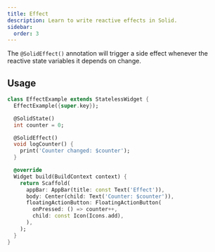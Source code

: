 ```yaml
---
title: Effect
description: Learn to write reactive effects in Solid.
sidebar:
  order: 3
---
```


The `@SolidEffect()` annotation will trigger a side effect whenever the reactive state variables it depends on change.

## Usage

```dart {7-10} title="source/effect_example.dart"
class EffectExample extends StatelessWidget {
  EffectExample({super.key});

  @SolidState()
  int counter = 0;

  @SolidEffect()
  void logCounter() {
    print('Counter changed: $counter');
  }

  @override
  Widget build(BuildContext context) {
    return Scaffold(
      appBar: AppBar(title: const Text('Effect')),
      body: Center(child: Text('Counter: $counter')),
      floatingActionButton: FloatingActionButton(
        onPressed: () => counter++,
        child: const Icon(Icons.add),
      ),
    );
  }
}
```
